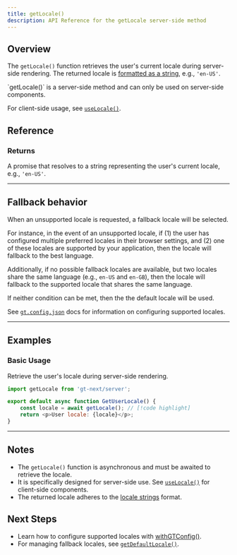 ```yaml
---
title: getLocale()
description: API Reference for the getLocale server-side method
---
```


## Overview

The `getLocale()` function retrieves the user's current locale during server-side rendering.
The returned locale is [formatted as a string](/docs/platform/locale-strings), e.g., `'en-US'`.

<Callout>
    `getLocale()` is a server-side method and can only be used on server-side components.
</Callout>

For client-side usage, see [`useLocale()`](/docs/next/api/helpers/useLocale).

## Reference

### Returns

A promise that resolves to a string representing the user's current locale, e.g., `'en-US'`.

---

## Fallback behavior

When an unsupported locale is requested, a fallback locale will be selected.

For instance, in the event of an unsupported locale,
if (1) the user has configured multiple preferred locales in their browser settings,
and (2) one of these locales are supported by your application,
then the locale will fallback to the best language.

Additionally, if no possible fallback locales are available,
but two locales share the same language (e.g., `en-US` and `en-GB`),
then the locale will fallback to the supported locale that shares the same language.

If neither condition can be met, then the the default locale will be used.

See [`gt.config.json`](/docs/next/api/config/gt-config-json) docs for information on configuring supported locales.

---

## Examples

### Basic Usage

Retrieve the user's locale during server-side rendering.

```javascript title="GetUserLocale.jsx" copy
import getLocale from 'gt-next/server';

export default async function GetUserLocale() {
    const locale = await getLocale(); // [!code highlight]
    return <p>User locale: {locale}</p>;
}
```

---


## Notes
 * The `getLocale()` function is asynchronous and must be awaited to retrieve the locale.
 * It is specifically designed for server-side use. See [`useLocale()`](/docs/next/api/helpers/useLocale) for client-side components.
 * The returned locale adheres to the [locale strings](/docs/platform/locale-strings) format.

## Next Steps
 * Learn how to configure supported locales with [withGTConfig()](/docs/next/api/config/withGTConfig).
 * For managing fallback locales, see [`getDefaultLocale()`](/docs/next/api/helpers/getDefaultLocale).